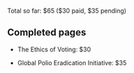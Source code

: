 Total so far: $65 ($30 paid, $35 pending)

== Completed pages ==

* The Ethics of Voting: $30

* Global Polio Eradication Initiative: $35

